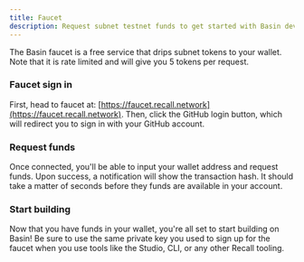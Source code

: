 ```yaml
---
title: Faucet
description: Request subnet testnet funds to get started with Basin development.
---
```


The Basin faucet is a free service that drips subnet tokens to your wallet. Note that it is rate
limited and will give you 5 tokens per request.

<Steps>

<Step>

### Faucet sign in

First, head to faucet at: [https://faucet.recall.network](https://faucet.recall.network). Then,
click the GitHub login button, which will redirect you to sign in with your GitHub account.

</Step>

<Step>

### Request funds

Once connected, you'll be able to input your wallet address and request funds. Upon success, a
notification will show the transaction hash. It should take a matter of seconds before they funds
are available in your account.

</Step>

<Step>

### Start building

Now that you have funds in your wallet, you're all set to start building on Basin! Be sure to use
the same private key you used to sign up for the faucet when you use tools like the Studio, CLI, or
any other Recall tooling.

</Step>

</Steps>

